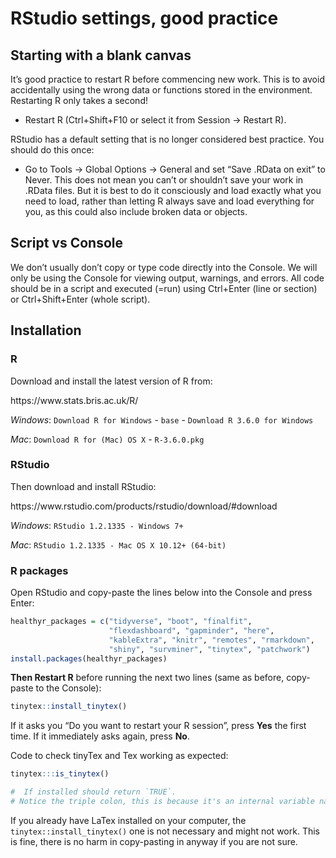 # RStudio settings, good practice {#install}
\index{RStudio@\textbf{RStudio}}

## Starting with a blank canvas

It's good practice to restart R before commencing new work.
This is to avoid accidentally using the wrong data or functions stored in the environment.  
Restarting R only takes a second!

* Restart R (Ctrl+Shift+F10 or select it from Session -> Restart R).

RStudio has a default setting that is no longer considered best practice. You should do this once:

* Go to Tools -> Global Options -> General and set "Save .RData on exit" to Never. 
This does not mean you can't or shouldn't save your work in .RData files. 
But it is best to do it consciously and load exactly what you need to load, rather than letting R always save and load everything for you, as this could also include broken data or objects.

## Script vs Console
\index{RStudio@\textbf{RStudio}!script}
\index{RStudio@\textbf{RStudio}!console}

We don't usually don't copy or type code directly into the Console. 
We will only be using the Console for viewing output, warnings, and errors. 
All code should be in a script and executed (=run) using Ctrl+Enter (line or section) or Ctrl+Shift+Enter (whole script). 


## Installation
\index{RStudio@\textbf{RStudio}!installation}

### R
\index{RStudio@\textbf{RStudio}!base R}

Download and install the latest version of R from:

https://www.stats.bris.ac.uk/R/

*Windows*: `Download R for Windows` - `base` - `Download R 3.6.0 for Windows`

*Mac*: `Download R for (Mac) OS X` - `R-3.6.0.pkg`

### RStudio

Then download and install RStudio:

https://www.rstudio.com/products/rstudio/download/#download

*Windows*: `RStudio 1.2.1335 - Windows 7+`

*Mac*: `RStudio 1.2.1335 - Mac OS X 10.12+ (64-bit)`

### R packages
\index{RStudio@\textbf{RStudio}!R packages}

Open RStudio and copy-paste the lines below into the Console and press Enter:

```r
healthyr_packages = c("tidyverse", "boot", "finalfit", 
                      "flexdashboard", "gapminder", "here", 
                      "kableExtra", "knitr", "remotes", "rmarkdown", 
                      "shiny", "survminer", "tinytex", "patchwork")
install.packages(healthyr_packages)

```

**Then Restart R** before running the next two lines (same as before, copy-paste to the Console):

```r

tinytex::install_tinytex()

```

If it asks you "Do you want to restart your R session", press **Yes** the first time. If it immediately asks again, press **No**.

Code to check tinyTex and Tex working as expected:

```r

tinytex:::is_tinytex()

#  If installed should return `TRUE`.
# Notice the triple colon, this is because it's an internal variable name.

```

If you already have LaTex installed on your computer, the `tinytex::install_tinytex()` one is not necessary and might not work.  This is fine, there is no harm in copy-pasting in anyway if you are not sure.


